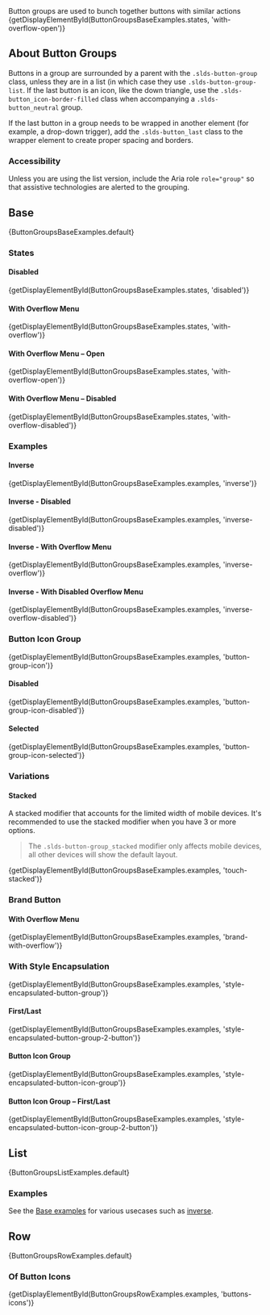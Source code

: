 
<div className="doc lead">
  Button groups are used to bunch together buttons with similar actions
</div>

<CodeView exampleOnly>
  {getDisplayElementById(ButtonGroupsBaseExamples.states, 'with-overflow-open')}
</CodeView>

## About Button Groups

Buttons in a group are surrounded by a parent with the `.slds-button-group` class, unless they are in a list (in which case they use `.slds-button-group-list`. If the last button is an icon, like the down triangle, use the `.slds-button_icon-border-filled` class when accompanying a `.slds-button_neutral` group.

If the last button in a group needs to be wrapped in another element (for example, a drop-down trigger), add the `.slds-button_last` class to the wrapper element to create proper spacing and borders.

### Accessibility

Unless you are using the list version, include the Aria role `role="group"` so that assistive technologies are alerted to the grouping.

## Base

<CodeView>
  {ButtonGroupsBaseExamples.default}
</CodeView>

### States

#### Disabled

<CodeView>
  {getDisplayElementById(ButtonGroupsBaseExamples.states, 'disabled')}
</CodeView>

#### With Overflow Menu

<CodeView>
  {getDisplayElementById(ButtonGroupsBaseExamples.states, 'with-overflow')}
</CodeView>

#### With Overflow Menu – Open

<CodeView>
  {getDisplayElementById(ButtonGroupsBaseExamples.states, 'with-overflow-open')}
</CodeView>

#### With Overflow Menu – Disabled

<CodeView>
  {getDisplayElementById(ButtonGroupsBaseExamples.states, 'with-overflow-disabled')}
</CodeView>

### Examples

#### Inverse

<CodeView>
  {getDisplayElementById(ButtonGroupsBaseExamples.examples, 'inverse')}
</CodeView>

#### Inverse - Disabled

<CodeView>
  {getDisplayElementById(ButtonGroupsBaseExamples.examples, 'inverse-disabled')}
</CodeView>

#### Inverse - With Overflow Menu

<CodeView>
  {getDisplayElementById(ButtonGroupsBaseExamples.examples, 'inverse-overflow')}
</CodeView>

#### Inverse - With Disabled Overflow Menu

<CodeView>
  {getDisplayElementById(ButtonGroupsBaseExamples.examples, 'inverse-overflow-disabled')}
</CodeView>

### Button Icon Group

<CodeView>
  {getDisplayElementById(ButtonGroupsBaseExamples.examples, 'button-group-icon')}
</CodeView>

#### Disabled

<CodeView>
  {getDisplayElementById(ButtonGroupsBaseExamples.examples, 'button-group-icon-disabled')}
</CodeView>

#### Selected

<CodeView>
  {getDisplayElementById(ButtonGroupsBaseExamples.examples, 'button-group-icon-selected')}
</CodeView>

### Variations

#### Stacked

A stacked modifier that accounts for the limited width of mobile devices. It's recommended to use the stacked modifier when you have 3 or more options.

<Blockquote type="note" header="Mobile Only">
  The <code>.slds-button-group_stacked</code> modifier only affects mobile
  devices, all other devices will show the default layout.
</Blockquote>

<CodeView>
  {getDisplayElementById(ButtonGroupsBaseExamples.examples, 'touch-stacked')}
</CodeView>

### Brand Button

#### With Overflow Menu

<CodeView>
  {getDisplayElementById(ButtonGroupsBaseExamples.examples, 'brand-with-overflow')}
</CodeView>

### With Style Encapsulation

<CodeView>
  {getDisplayElementById(ButtonGroupsBaseExamples.examples, 'style-encapsulated-button-group')}
</CodeView>

#### First/Last

<CodeView>
  {getDisplayElementById(ButtonGroupsBaseExamples.examples, 'style-encapsulated-button-group-2-button')}
</CodeView>

#### Button Icon Group

<CodeView>
  {getDisplayElementById(ButtonGroupsBaseExamples.examples, 'style-encapsulated-button-icon-group')}
</CodeView>

#### Button Icon Group – First/Last

<CodeView>
  {getDisplayElementById(ButtonGroupsBaseExamples.examples, 'style-encapsulated-button-icon-group-2-button')}
</CodeView>


## List

<CodeView>
  {ButtonGroupsListExamples.default}
</CodeView>

### Examples

See the [Base examples](#Examples) for various usecases such as [inverse](#Inverse).


## Row

<CodeView>
  {ButtonGroupsRowExamples.default}
</CodeView>

### Of Button Icons

<CodeView>
  {getDisplayElementById(ButtonGroupsRowExamples.examples, 'buttons-icons')}
</CodeView>
